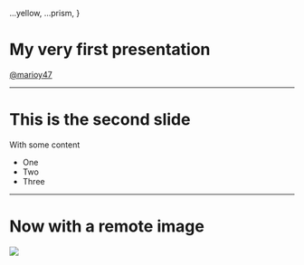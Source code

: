 <!-- slides.mdx -->

  ...yellow,
  ...prism,
}

# My very first presentation

[@marioy47](https://twitter.com/marioy47)

---

# This is the second slide

With some content

- One
- Two
- Three

---

# Now with a remote image

![](http://place-puppy.com/200x200)

